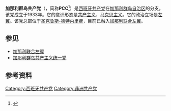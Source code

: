 {{Infobox political party
| name            = 加那利群岛共产党
| native_name     = Partit Comunista de Canarias
| logo            = <!-- 檔案不存在 Pccsymbol.PNG ，可從英文維基百科取得 -->
| logo_size       = 100px
| general_secretary = Miguel Ángel Pérez<ref>[http://www.eldiario.es/canariasahora/politica/Miguel-Angel-Perez-comunistas-canarios_0_154685473.html  Miguel Ángel Pérez, lider de los comunistas canarios] {{Wayback|url=http://www.eldiario.es/canariasahora/politica/Miguel-Angel-Perez-comunistas-canarios_0_154685473.html |date=20181023200208 }}. eldiario.es, 17/07/2013.</ref>
| founder         =  
| leader1_title   =  
| leader1_name    =  
| foundation      = 1977
| dissolution     = <!-- {{End date|YYYY|MM|DD|df=y}} -->
| merger          =  
| headquarters    = [[圣克鲁斯-德特内里费|圣克鲁斯-德特内里费]]<br/>Calle Serrano, 14 (local), 38004 <ref>{{Cite web |url=http://www.pce.es/federaciones/canarias.php |title=PCE Canarias |access-date=2018-10-23 |archive-url=https://web.archive.org/web/20181023160457/http://www.pce.es/federaciones/canarias.php |archive-date=2018-10-23 |dead-url=yes }}</ref>
| newspaper       =  
| youth_wing      = [[西班牙共产主义青年联盟|西班牙共产主义青年联盟]] (JCC-UJCE)
| membership_year = 
| membership      = 
| ideology        = [[共产主义|共产主义]]<br/>[[共和主义|共和主义]]
| position        = [[左派|左派]] - [[極左派|極左派]]
| national        = [[加那利联合左翼|加那利联合左翼]] (1986–)
| international   =
| european        = 
| europarl        = 
| seats1_title    = 
| seats1          = 
| colours         = {{Color box|{{Party_meta/Communist_Party_of_Spain/color}}|border=darkgray}} [[红色|红色]]
| website         = [http://www.pce.es/federaciones/canarias.php www.pce.es/canarias/]
| colorcode       = {{Party_meta/Communist_Party_of_Spain/color}}
| country         = 西班牙
}}
'''加那利群岛共产党'''（{{lang-es|Partido Comunista de Canarias}}，简称'''PCC'''<ref>{{Cite book|url=https://books.google.ru/books?isbn=846054673X |title=Canarias, secreto de estado: episodios inéditos de la transición política y militar en las islas |author=Federico Utrera |publisher=Hijos de Muley-Rubio |year=1996 |isbn=9788460546733}}
</ref>）是[[西班牙共产党|西班牙共产党]]在[[加那利群岛自治区|加那利群岛自治区]]的分支。该党成立于1933年。它的意识形态是[[共产主义|共产主义]]、[[马克思主义|马克思主义]]。它的政治立场是[[左翼|左翼]]。该党总部位于[[圣克鲁斯-德特内里费|圣克鲁斯-德特内里费]]，目前已融入[[加那利联合左翼|加那利联合左翼]]。

==参见==
*[[加那利联合左翼|加那利联合左翼]]
*[[加那利群岛共产主义统一党|加那利群岛共产主义统一党]]

==参考资料==
{{reflist}}
{{西班牙共产党}}
[[Category:西班牙共产党|Category:西班牙共产党]]
[[Category:非洲共产党|Category:非洲共产党]]